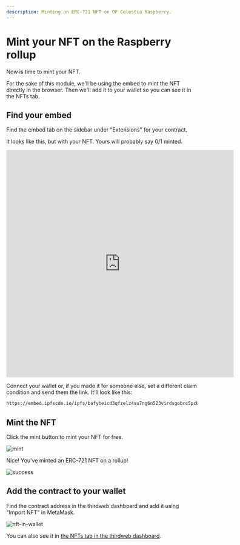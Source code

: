 ```yaml
---
description: Minting an ERC-721 NFT on OP Celestia Raspberry.
---
```


# Mint your NFT on the Raspberry rollup

Now is time to mint your NFT.

For the sake of this module, we'll be using the embed to mint the NFT directly in the browser. Then we'll add it to your wallet so you can see it in the NFTs tab.

## Find your embed

Find the embed tab on the sidebar under "Extensions" for your contract.

It looks like this, but with your NFT. Yours will probably say 0/1 minted.

<iframe
    src="https://embed.ipfscdn.io/ipfs/bafybeicd3qfzelz4su7ng6n523virdsgobrc5pcbarhwqv3dj3drh645pi/?contract=0x4b7585d88a9ac587D7DCa93b842Fa987704f0fe0&chain=%7B%22name%22%3A%22OP+Celestia+Rasberry%22%2C%22chain%22%3A%22ETH%22%2C%22rpc%22%3A%5B%22https%3A%2F%2F123420111.rpc.thirdweb.com%2F%24%7BTHIRDWEB_API_KEY%7D%22%5D%2C%22nativeCurrency%22%3A%7B%22name%22%3A%22Ether%22%2C%22symbol%22%3A%22ETH%22%2C%22decimals%22%3A18%7D%2C%22shortName%22%3A%22opcelestia-rasberry%22%2C%22chainId%22%3A123420111%2C%22testnet%22%3Atrue%2C%22slug%22%3A%22op-celestia-rasberry%22%2C%22icon%22%3A%7B%22url%22%3A%22ipfs%3A%2F%2FQmQXw4QEDR4AbUwX9scH7aGhiSDhQRxu6LCQoUkgsYgGyK%2FGelato%2520brand%2520mark.png%22%2C%22width%22%3A300%2C%22height%22%3A300%2C%22format%22%3A%22png%22%7D%7D&clientId=b83e81cb25ecbd32cae52ca92aa73bfb&theme=system&primaryColor=purple"
    width="600px"
    height="600px"
    frameborder="0"
></iframe>

Connect your wallet or, if you made it for someone else, set a different claim condition and send them the link. It'll look like this:

```markdown
https://embed.ipfscdn.io/ipfs/bafybeicd3qfzelz4su7ng6n523virdsgobrc5pcbarhwqv3dj3drh645pi/?contract=0x4b7585d88a9ac587D7DCa93b842Fa987704f0fe0&chain=%7B%22name%22%3A%22OP+Celestia+Rasberry%22%2C%22chain%22%3A%22ETH%22%2C%22rpc%22%3A%5B%22https%3A%2F%2F123420111.rpc.thirdweb.com%2F%24%7BTHIRDWEB_API_KEY%7D%22%5D%2C%22nativeCurrency%22%3A%7B%22name%22%3A%22Ether%22%2C%22symbol%22%3A%22ETH%22%2C%22decimals%22%3A18%7D%2C%22shortName%22%3A%22opcelestia-rasberry%22%2C%22chainId%22%3A123420111%2C%22testnet%22%3Atrue%2C%22slug%22%3A%22op-celestia-rasberry%22%2C%22icon%22%3A%7B%22url%22%3A%22ipfs%3A%2F%2FQmQXw4QEDR4AbUwX9scH7aGhiSDhQRxu6LCQoUkgsYgGyK%2FGelato%2520brand%2520mark.png%22%2C%22width%22%3A300%2C%22height%22%3A300%2C%22format%22%3A%22png%22%7D%7D&clientId=b83e81cb25ecbd32cae52ca92aa73bfb&theme=system&primaryColor=purple
```

## Mint the NFT

Click the mint button to mint your NFT for free.

![mint](/module_1/mint.png)

Nice! You've minted an ERC-721 NFT on a rollup!

![success](/module_1/success.png)

## Add the contract to your wallet

Find the contract address in the thirdweb dashboard and add it using "Import NFT" in MetaMask.

![nft-in-wallet](/module_1/nft-in-wallet.png)

You can also see it in [the NFTs tab in the thirdweb dashboard](https://thirdweb.com/op-celestia-rasberry/0x4b7585d88a9ac587D7DCa93b842Fa987704f0fe0/nfts/0).
